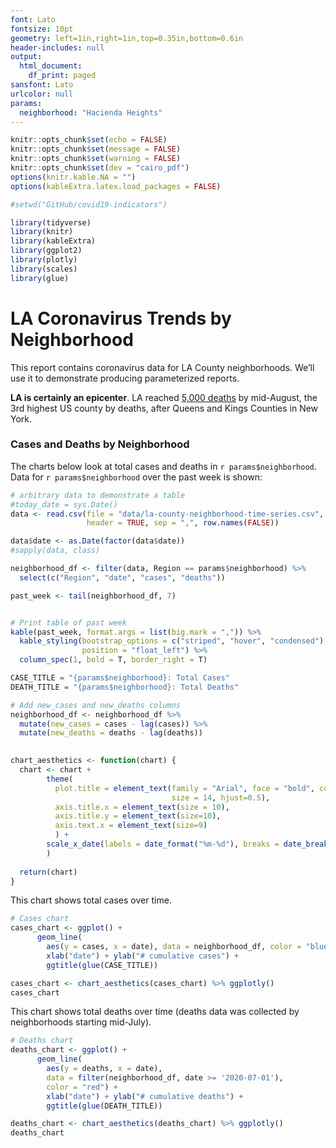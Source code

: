 ---
font: Lato
fontsize: 10pt
geometry: left=1in,right=1in,top=0.35in,bottom=0.6in
header-includes: null
output:
  html_document:
    df_print: paged
sansfont: Lato
urlcolor: null
params:
  neighborhood: "Hacienda Heights"
---


```{r rmarkdown-setup, include=FALSE}
knitr::opts_chunk$set(echo = FALSE)
knitr::opts_chunk$set(message = FALSE)
knitr::opts_chunk$set(warning = FALSE)
knitr::opts_chunk$set(dev = "cairo_pdf")
options(knitr.kable.NA = "")
options(kableExtra.latex.load_packages = FALSE)

#setwd("GitHub/covid19-indicators")

library(tidyverse)
library(knitr)
library(kableExtra)
library(ggplot2)
library(plotly)
library(scales)
library(glue)
```


# LA Coronavirus Trends by Neighborhood

This report contains coronavirus data for LA County neighborhoods. We'll use it to demonstrate producing parameterized reports. 

**LA is certainly an epicenter**. LA reached [5,000 deaths](https://www.latimes.com/california/story/2020-08-11/13000-more-coronavirus-cases-california-test-results-backlog) by mid-August, the 3rd highest US county by deaths, after Queens and Kings Counties in New York.

### Cases and Deaths by Neighborhood

The charts below look at total cases and deaths in `r params$neighborhood`. Data for `r params$neighborhood` over the past week is shown:


```{r echo=FALSE,  fig.width =7 , fig.height =2}
# arbitrary data to demonstrate a table
#today_date = sys.Date()
data <- read.csv(file = "data/la-county-neighborhood-time-series.csv", 
                 header = TRUE, sep = ",", row.names(FALSE))

data$date <- as.Date(factor(data$date))
#sapply(data, class)

neighborhood_df <- filter(data, Region == params$neighborhood) %>%
  select(c("Region", "date", "cases", "deaths"))

past_week <- tail(neighborhood_df, 7)


# Print table of past week
kable(past_week, format.args = list(big.mark = ",")) %>%
  kable_styling(bootstrap_options = c("striped", "hover", "condensed"), 
                position = "float_left") %>%
  column_spec(1, bold = T, border_right = T)
```


```{r echo=FALSE}
CASE_TITLE = "{params$neighborhood}: Total Cases"
DEATH_TITLE = "{params$neighborhood}: Total Deaths"

# Add new_cases and new_deaths columns
neighborhood_df <- neighborhood_df %>% 
  mutate(new_cases = cases - lag(cases)) %>%
  mutate(new_deaths = deaths - lag(deaths))

  
chart_aesthetics <- function(chart) {
  chart <- chart +
        theme(
          plot.title = element_text(family = "Arial", face = "bold", color = "gray", 
                                    size = 14, hjust=0.5), 
          axis.title.x = element_text(size = 10), 
          axis.title.y = element_text(size=10), 
          axis.text.x = element_text(size=9)
          ) +
        scale_x_date(labels = date_format("%m-%d"), breaks = date_breaks("2 weeks")
        ) 
  
  return(chart)
}
```
This chart shows total cases over time.

```{r echo=FALSE,  fig.width =7 , fig.height =5}
# Cases chart
cases_chart <- ggplot() + 
      geom_line(
        aes(y = cases, x = date), data = neighborhood_df, color = "blue") +
        xlab("date") + ylab("# cumulative cases") + 
        ggtitle(glue(CASE_TITLE))

cases_chart <- chart_aesthetics(cases_chart) %>% ggplotly()
cases_chart
```

This chart shows total deaths over time (deaths data was collected by neighborhoods starting mid-July).

```{r echo=FALSE, fig.width =7, fig.height =5}
# Deaths chart
deaths_chart <- ggplot() + 
      geom_line(
        aes(y = deaths, x = date), 
        data = filter(neighborhood_df, date >= '2020-07-01'), 
        color = "red") +
        xlab("date") + ylab("# cumulative deaths") + 
        ggtitle(glue(DEATH_TITLE))

deaths_chart <- chart_aesthetics(deaths_chart) %>% ggplotly()
deaths_chart
```
